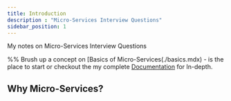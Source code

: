```yaml
---
title: Introduction
description : "Micro-Services Interview Questions"
sidebar_position: 1
---
```



My notes on Micro-Services Interview Questions

%% Brush up a concept on [Basics of Micro-Services(./basics.mdx) - is the place to start or checkout the my complete [Documentation](https://docs.google.com/document/d/1CikqkyjBWK366jZS4SmM_RyAecz0nCXF94MnAF4VUOc/edit) for In-depth.

## Why Micro-Services?


